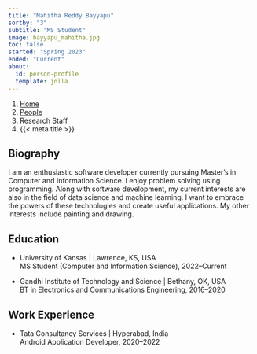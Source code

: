 ```yaml
---
title: "Mahitha Reddy Bayyapu"
sortby: "3"
subtitle: "MS Student"
image: bayyapu_mahitha.jpg
toc: false
started: "Spring 2023"
ended: "Current"
about:
  id: person-profile
  template: jolla
---
```


```{=html}
<nav aria-label="breadcrumb">
  <ol class="breadcrumb">
    <li class="breadcrumb-item"><a href="../../index.html">Home</a></li>
    <li class="breadcrumb-item"><a href="../../people.html">People</a></li>
    <li class="breadcrumb-item active">Research Staff</li>
    <li class="breadcrumb-item active" aria-current="page">{{< meta title >}}</li>
  </ol>
</nav>
```

:::{#person-profile}
:::

## Biography
I am an enthusiastic software developer currently pursuing Master's in Computer and Information Science. I enjoy problem solving using programming. Along with software development, my current interests are also in the field of data science and machine learning. I want to embrace the powers of these technologies and create useful applications. My other interests include painting and drawing.

## Education

- [University of Kansas]{.fw-bold} | Lawrence, KS, USA<br />
  MS Student (Computer and Information Science), 2022–Current

- [Gandhi Institute of Technology and Science]{.fw-bold} | Bethany, OK, USA<br />
  BT in Electronics and Communications Engineering, 2016–2020
  
## Work Experience

- [Tata Consultancy Services]{.fw-bold} | Hyperabad, India<br />
  Android Application Developer, 2020–2022
